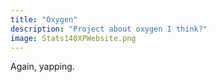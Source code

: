 ```yaml
---
title: "Oxygen"
description: "Project about oxygen I think?"
image: Stats140XPWebsite.png
---
```


Again, yapping.
